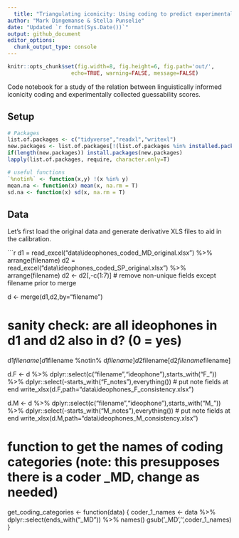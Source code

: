 ```yaml
---
  title: "Triangulating iconicity: Using coding to predict experimental outcomes"
author: "Mark Dingemanse & Stella Punselie"
date: "Updated `r format(Sys.Date())`"
output: github_document
editor_options: 
  chunk_output_type: console
---
```

  
  ```r
knitr::opts_chunk$set(fig.width=8, fig.height=6, fig.path='out/',
                      echo=TRUE, warning=FALSE, message=FALSE)

```

Code notebook for a study of the relation between linguistically informed iconicity coding and experimentally collected guessability scores.

## Setup

```r
# Packages
list.of.packages <- c("tidyverse","readxl","writexl")
new.packages <- list.of.packages[!(list.of.packages %in% installed.packages()[,"Package"])]
if(length(new.packages)) install.packages(new.packages)
lapply(list.of.packages, require, character.only=T)

# useful functions
`%notin%` <- function(x,y) !(x %in% y) 
mean.na <- function(x) mean(x, na.rm = T)
sd.na <- function(x) sd(x, na.rm = T)


```

## Data
Let's first load the original data and generate derivative XLS files to aid in the calibration.

```r

d1 = read_excel("data\\ideophones_coded_MD_original.xlsx") %>% arrange(filename)
d2 = read_excel("data\\ideophones_coded_SP_original.xlsx") %>% arrange(filename)
d2 <- d2[,-c(1:7)] # remove non-unique fields except filename prior to merge

d <- merge(d1,d2,by="filename")

# sanity check: are all ideophones in d1 and d2 also in d? (0 = yes)
d1$filename[d1$filename %notin% d$filename]
d2$filename[d2$filename %notin% d$filename]

d.F <- d %>%
  dplyr::select(c("filename","ideophone"),starts_with("F_")) %>%
  dplyr::select(-starts_with("F_notes"),everything()) # put note fields at end
write_xlsx(d.F,path="data\\ideophones_F_consistency.xlsx")

d.M <- d %>%
  dplyr::select(c("filename","ideophone"),starts_with("M_")) %>%
  dplyr::select(-starts_with("M_notes"),everything()) # put note fields at end
write_xlsx(d.M,path="data\\ideophones_M_consistency.xlsx")

# function to get the names of coding categories (note: this presupposes there is a coder _MD, change as needed)
get_coding_categories <- function(data) {
  coder_1_names <- data %>% dplyr::select(ends_with("_MD")) %>% names()
  gsub('_MD','',coder_1_names)
}
